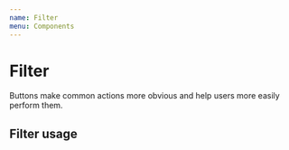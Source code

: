 ```yaml
---
name: Filter
menu: Components
---
```




# Filter

Buttons make common actions more obvious and help users more easily perform them.

## Filter usage

<Playground>
    <Filter shelfList={['01', '02', '03', '05', '06']} defaultList={['01', '02', '03', '05', '06']} />
</Playground>